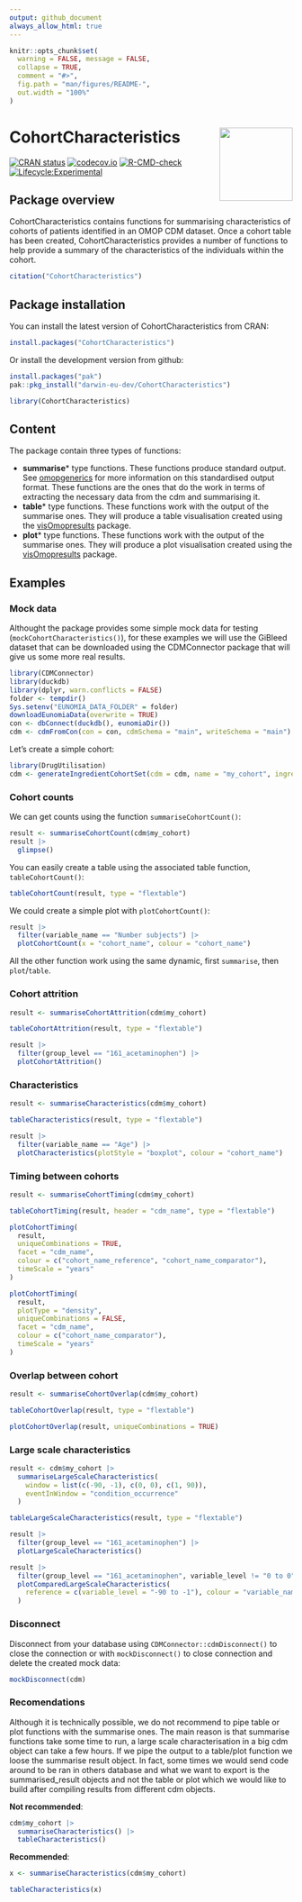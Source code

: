 ```yaml
---
output: github_document
always_allow_html: true
---
```


```r
knitr::opts_chunk$set(
  warning = FALSE, message = FALSE,
  collapse = TRUE,
  comment = "#>",
  fig.path = "man/figures/README-",
  out.width = "100%"
)
```

# CohortCharacteristics <a href="https://darwin-eu-dev.github.io/CohortCharacteristics/"><img src="man/figures/logo.png" align="right" height="130"/></a>

[![CRAN status](https://www.r-pkg.org/badges/version/CohortCharacteristics)](https://CRAN.R-project.org/package=CohortCharacteristics) [![codecov.io](https://codecov.io/github/darwin-eu-dev/CohortCharacteristics/coverage.svg?branch=main)](https://app.codecov.io/github/darwin-eu-dev/CohortCharacteristics?branch=main) [![R-CMD-check](https://github.com/darwin-eu-dev/CohortCharacteristics/workflows/R-CMD-check/badge.svg)](https://github.com/darwin-eu-dev/CohortCharacteristics/actions) [![Lifecycle:Experimental](https://img.shields.io/badge/Lifecycle-Experimental-339999)](https://lifecycle.r-lib.org/articles/stages.html#experimental)

## Package overview

CohortCharacteristics contains functions for summarising characteristics of cohorts of patients identified in an OMOP CDM dataset. Once a cohort table has been created, CohortCharacteristics provides a number of functions to help provide a summary of the characteristics of the individuals within the cohort.

```r
citation("CohortCharacteristics")
```

## Package installation

You can install the latest version of CohortCharacteristics from CRAN:

```r
install.packages("CohortCharacteristics")
```

Or install the development version from github:

```r
install.packages("pak")
pak::pkg_install("darwin-eu-dev/CohortCharacteristics")
```

```r
library(CohortCharacteristics)
```

## Content

The package contain three types of functions:

-   **summarise**\* type functions. These functions produce <summarised_result> standard output. See [omopgenerics](https://darwin-eu-dev.github.io/omopgenerics/articles/summarised_result.html) for more information on this standardised output format. These functions are the ones that do the work in terms of extracting the necessary data from the cdm and summarising it.
-   **table**\* type functions. These functions work with the output of the summarise ones. They will produce a table visualisation created using the [visOmopresults](https://cran.r-project.org/package=visOmopResults) package.
-   **plot**\* type functions. These functions work with the output of the summarise ones. They will produce a plot visualisation created using the [visOmopresults](https://cran.r-project.org/package=visOmopResults) package.

## Examples

### Mock data

Althought the package provides some simple mock data for testing (`mockCohortCharacteristics()`), for these examples we will use the GiBleed dataset that can be downloaded using the CDMConnector package that will give us some more real results.

```r
library(CDMConnector)
library(duckdb)
library(dplyr, warn.conflicts = FALSE)
folder <- tempdir()
Sys.setenv("EUNOMIA_DATA_FOLDER" = folder)
downloadEunomiaData(overwrite = TRUE)
con <- dbConnect(duckdb(), eunomiaDir())
cdm <- cdmFromCon(con = con, cdmSchema = "main", writeSchema = "main")
```

Let's create a simple cohort:
```r
library(DrugUtilisation)
cdm <- generateIngredientCohortSet(cdm = cdm, name = "my_cohort", ingredient = c("warfarin", "acetaminophen"))
```

### Cohort counts

We can get counts using the function `summariseCohortCount()`:
```r
result <- summariseCohortCount(cdm$my_cohort)
result |>
  glimpse()
```

You can easily create a table using the associated table function, `tableCohortCount()`:
```r
tableCohortCount(result, type = "flextable")
```

We could create a simple plot with `plotCohortCount()`:
```r
result |>
  filter(variable_name == "Number subjects") |>
  plotCohortCount(x = "cohort_name", colour = "cohort_name")
```

All the other function work using the same dynamic, first `summarise`, then `plot`/`table`.

### Cohort attrition

```r
result <- summariseCohortAttrition(cdm$my_cohort)
```

```r
tableCohortAttrition(result, type = "flextable")
```

```r
result |>
  filter(group_level == "161_acetaminophen") |>
  plotCohortAttrition()
```

### Characteristics

```r
result <- summariseCharacteristics(cdm$my_cohort)
```

```r
tableCharacteristics(result, type = "flextable")
```

```r
result |>
  filter(variable_name == "Age") |>
  plotCharacteristics(plotStyle = "boxplot", colour = "cohort_name")
```

### Timing between cohorts

```r
result <- summariseCohortTiming(cdm$my_cohort)
```

```r
tableCohortTiming(result, header = "cdm_name", type = "flextable")
```

```r
plotCohortTiming(
  result, 
  uniqueCombinations = TRUE, 
  facet = "cdm_name", 
  colour = c("cohort_name_reference", "cohort_name_comparator"),
  timeScale = "years"
)
```

```r
plotCohortTiming(
  result, 
  plotType = "density",
  uniqueCombinations = FALSE, 
  facet = "cdm_name", 
  colour = c("cohort_name_comparator"),
  timeScale = "years"
)
```

### Overlap between cohort

```r
result <- summariseCohortOverlap(cdm$my_cohort)
```

```r
tableCohortOverlap(result, type = "flextable")
```

```r
plotCohortOverlap(result, uniqueCombinations = TRUE)
```

### Large scale characteristics

```r
result <- cdm$my_cohort |>
  summariseLargeScaleCharacteristics(
    window = list(c(-90, -1), c(0, 0), c(1, 90)),
    eventInWindow = "condition_occurrence"
  )
```

```r
tableLargeScaleCharacteristics(result, type = "flextable")
```

```r
result |>
  filter(group_level == "161_acetaminophen") |>
  plotLargeScaleCharacteristics()
```

```r
result |>
  filter(group_level == "161_acetaminophen", variable_level != "0 to 0") |>
  plotComparedLargeScaleCharacteristics(
    reference = c(variable_level = "-90 to -1"), colour = "variable_name"
  )
```

### Disconnect

Disconnect from your database using `CDMConnector::cdmDisconnect()` to close the connection or with `mockDisconnect()` to close connection and delete the created mock data:

```r
mockDisconnect(cdm)
```

### Recomendations

Although it is technically possible, we do not recommend to pipe table or plot functions with the summarise ones. The main reason is that summarise functions take some time to run, a large scale characterisation in a big cdm object can take a few hours. If we pipe the output to a table/plot function we loose the summarise result object. In fact, some times we would send code around to be ran in others database and what we want to export is the summarised_result objects and not the table or plot which we would like to build after compiling results from different cdm objects.

**Not recommended**:
```r
cdm$my_cohort |>
  summariseCharacteristics() |>
  tableCharacteristics()
```

**Recommended**:
```r
x <- summariseCharacteristics(cdm$my_cohort)

tableCharacteristics(x)
```


